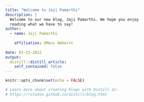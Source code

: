 ```yaml
---
title: "Welcome to Jaji Pamarthi"
description: |
  Welcome to our new blog, Jaji Pamarthi. We hope you enjoy 
  reading what we have to say!
author:
  - name: Jaji Pamarthi
    
    affiliation: UMass Amherst
    
date: 02-23-2022
output:
  distill::distill_article:
    self_contained: false
---
```


```r
knitr::opts_chunk$set(echo = FALSE)

# Learn more about creating blogs with Distill at:
# https://rstudio.github.io/distill/blog.html

```



